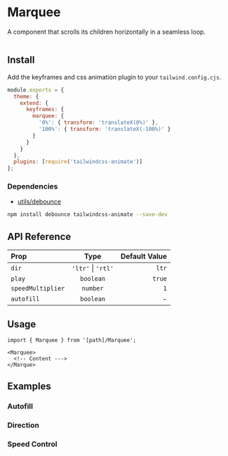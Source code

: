 
# Marquee

A component that scrolls its children horizontally in a seamless loop.

<PreviewBox>
  <Marquee autofill className="rounded-md">
    <div className="flex gap-2 mr-2">
      <div className="size-20 rounded-md bg-primary/20"></div>
      <div className="size-20 rounded-md bg-primary/30"></div>
      <div className="size-20 rounded-md bg-primary/40"></div>
    </div>
  </Marquee>
</PreviewBox>

## Install

<FileCode path="components/foundations/Marquee" />

Add the keyframes and css animation plugin to your `tailwind.config.cjs`.

```js copy filename="tailwind.config.cjs"
module.exports = {
  theme: {
    extend: {
      keyframes: {
        marquee: {
          '0%': { transform: 'translateX(0%)' },
          '100%': { transform: 'translateX(-100%)' }
        }
      }
    }
  },
  plugins: [require('tailwindcss-animate')]
};
```

### Dependencies

- [utils/debounce](/utils/debounce)

```bash copy
npm install debounce tailwindcss-animate --save-dev
```

## API Reference

| Prop              |        Type        | Default Value |
| :---------------- | :----------------: | ------------: |
| `dir`             | `'ltr'` \| `'rtl'` |         `ltr` |
| `play`            |     `boolean`      |        `true` |
| `speedMultiplier` |      `number`      |           `1` |
| `autofill`        |     `boolean`      |             - |

## Usage

```tsx copy
import { Marquee } from '[path]/Marquee';
```

```tsx copy
<Marquee>
  <!-- Content --->
</Marque>
```

## Examples

### Autofill

<ComponentPreview path="components/foundations/Marquee/examples/MarqueeAutofill" />

### Direction

<ComponentPreview path="components/foundations/Marquee/examples/MarqueeDirection" />

### Speed Control

<ComponentPreview path="components/foundations/Marquee/examples/MarqueeSpeedControl" />
